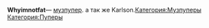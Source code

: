 {{Инфобокс для пуперов
|title2=Whyimnotfat
|другие_ники=Whyimnotfak, китайский пирожок, я Российский, похуй читос, похуй парадайз, eeoneguy, mrshipun, PlumBum
|image3=Photo (2)-0.jpg
|caption3=Пример
|сферы_творчества=RYTP, RYTPMV, mashup, рыбалка, семечьки
|год_начала=2011
|image4=пример
|caption4=Пример
|имя_фамилия=Егор Каплунов
|дата_рождения=14 октября
|место_проживания=Хуй-йорк)
|ссылки=*[https://www.youtube.com/user/Whyimnotfat YouTube]
*[https://www.youtube.com/user/kitayskiypirozhok Alt]
}}'''Whyimnotfat '''— [[Музпуперы|музпупер]]. а так же Karlson.[[Категория:Музпуперы]]
[[Категория:Пуперы]]